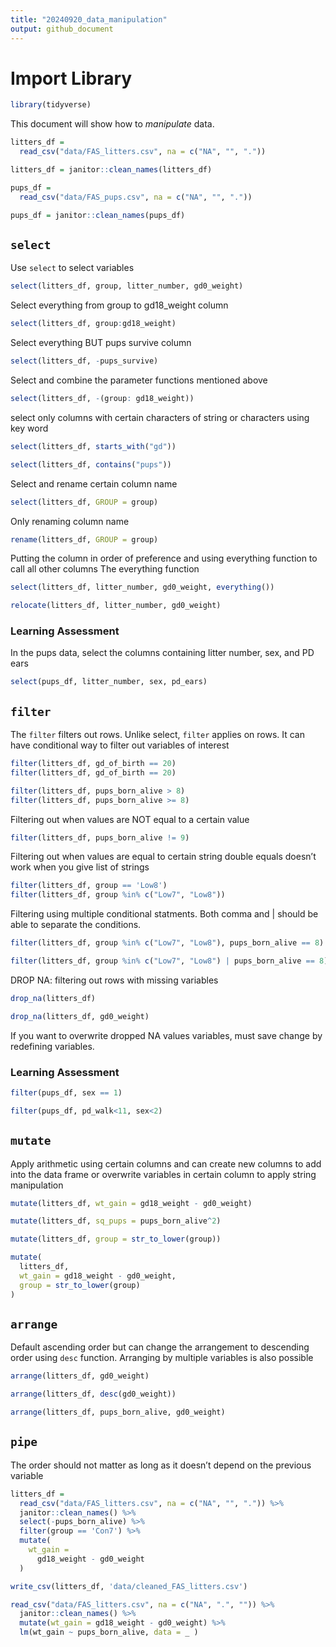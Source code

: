 ```yaml
---
title: "20240920_data_manipulation"
output: github_document
---
```



# Import Library
```r
library(tidyverse)
```

This document will show how to *manipulate* data.
```r
litters_df = 
  read_csv("data/FAS_litters.csv", na = c("NA", "", "."))

litters_df = janitor::clean_names(litters_df)

pups_df = 
  read_csv("data/FAS_pups.csv", na = c("NA", "", "."))

pups_df = janitor::clean_names(pups_df)
```
## `select`

Use `select` to select variables

```r
select(litters_df, group, litter_number, gd0_weight)
```

Select everything from group to gd18_weight column

```r
select(litters_df, group:gd18_weight)

```

Select everything BUT pups survive column
```r
select(litters_df, -pups_survive)
```

Select and combine the parameter functions mentioned above
```r
select(litters_df, -(group: gd18_weight))
```

select only columns with certain characters of string or characters using key word

```r
select(litters_df, starts_with("gd"))

select(litters_df, contains("pups"))
```

Select and rename certain column name
```r
select(litters_df, GROUP = group)
```

Only renaming column name

```r
rename(litters_df, GROUP = group)
```

Putting the column in order of preference and using everything function to call all other columns
  The everything function 
```r
select(litters_df, litter_number, gd0_weight, everything())

relocate(litters_df, litter_number, gd0_weight)
```
### Learning Assessment
In the pups data, select the columns containing litter number, sex, and PD ears
```r
select(pups_df, litter_number, sex, pd_ears)
```

## `filter`
The `filter` filters out rows. Unlike select, `filter` applies on rows. It can have conditional way to filter out variables of interest

```r
filter(litters_df, gd_of_birth == 20)
filter(litters_df, gd_of_birth == 20)
```
```r
filter(litters_df, pups_born_alive > 8)
filter(litters_df, pups_born_alive >= 8)
```

Filtering out when values are NOT equal to a certain value
```r
filter(litters_df, pups_born_alive != 9)
```

Filtering out when values are equal to certain string
double equals doesn't work when you give list of strings
```r
filter(litters_df, group == 'Low8')
filter(litters_df, group %in% c("Low7", "Low8"))
```

Filtering using multiple conditional statments. Both comma and | should be able to separate the conditions.
```r
filter(litters_df, group %in% c("Low7", "Low8"), pups_born_alive == 8)

filter(litters_df, group %in% c("Low7", "Low8") | pups_born_alive == 8)
```

DROP NA: filtering out rows with missing variables
```r
drop_na(litters_df)

drop_na(litters_df, gd0_weight)

```
If you want to overwrite dropped NA values variables, must save change by redefining variables.

### Learning Assessment
```r
filter(pups_df, sex == 1)

filter(pups_df, pd_walk<11, sex<2)
```

## `mutate`

Apply arithmetic using certain columns and can create new columns to add into the data frame or overwrite variables in certain column to apply string manipulation

```r
mutate(litters_df, wt_gain = gd18_weight - gd0_weight)

mutate(litters_df, sq_pups = pups_born_alive^2)

mutate(litters_df, group = str_to_lower(group))

mutate(
  litters_df,
  wt_gain = gd18_weight - gd0_weight,
  group = str_to_lower(group)
)
```

## `arrange`

Default ascending order but can change the arrangement to descending order using `desc` function. Arranging by multiple variables is also possible
```r
arrange(litters_df, gd0_weight)

arrange(litters_df, desc(gd0_weight))

arrange(litters_df, pups_born_alive, gd0_weight)
```

## `pipe`

The order should not matter as long as it doesn't depend on the previous variable
```r
litters_df = 
  read_csv("data/FAS_litters.csv", na = c("NA", "", ".")) %>% 
  janitor::clean_names() %>% 
  select(-pups_born_alive) %>% 
  filter(group == 'Con7') %>% 
  mutate(
    wt_gain = 
      gd18_weight - gd0_weight
  )

write_csv(litters_df, 'data/cleaned_FAS_litters.csv')
```


```r
read_csv("data/FAS_litters.csv", na = c("NA", ".", "")) %>% 
  janitor::clean_names() %>% 
  mutate(wt_gain = gd18_weight - gd0_weight) %>% 
  lm(wt_gain ~ pups_born_alive, data = _ )
```





